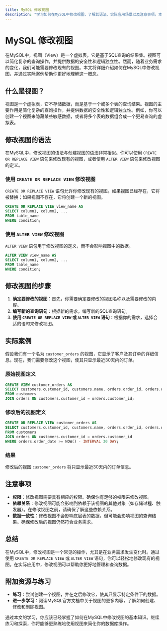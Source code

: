```yaml
---
title: MySQL 修改视图
description: "学习如何在MySQL中修改视图，了解其语法、实际应用场景以及注意事项。本文适合初学者，包含清晰的代码示例和逐步讲解。"
---
```


# MySQL 修改视图

在MySQL中，视图（View）是一个虚拟表，它是基于SQL查询的结果集。视图可以简化复杂的查询操作，并提供数据的安全性和逻辑独立性。然而，随着业务需求的变化，我们可能需要修改现有的视图。本文将详细介绍如何在MySQL中修改视图，并通过实际案例帮助你更好地理解这一概念。

## 什么是视图？

视图是一个虚拟表，它不存储数据，而是基于一个或多个表的查询结果。视图的主要作用是简化复杂的查询操作，并提供数据的安全性和逻辑独立性。例如，你可以创建一个视图来隐藏某些敏感数据，或者将多个表的数据组合成一个更易查询的虚拟表。

## 修改视图的语法

在MySQL中，修改视图的语法与创建视图的语法非常相似。你可以使用 `CREATE OR REPLACE VIEW` 语句来修改现有的视图，或者使用 `ALTER VIEW` 语句来修改视图的定义。

### 使用 `CREATE OR REPLACE VIEW` 修改视图

`CREATE OR REPLACE VIEW` 语句允许你修改现有的视图。如果视图已经存在，它将被替换；如果视图不存在，它将创建一个新的视图。

```sql
CREATE OR REPLACE VIEW view_name AS
SELECT column1, column2, ...
FROM table_name
WHERE condition;
```

### 使用 `ALTER VIEW` 修改视图

`ALTER VIEW` 语句用于修改视图的定义，而不会影响视图中的数据。

```sql
ALTER VIEW view_name AS
SELECT column1, column2, ...
FROM table_name
WHERE condition;
```

## 修改视图的步骤

1. **确定要修改的视图**：首先，你需要确定要修改的视图名称以及需要修改的内容。
2. **编写新的查询语句**：根据新的需求，编写新的SQL查询语句。
3. **使用 `CREATE OR REPLACE VIEW` 或 `ALTER VIEW` 语句**：根据你的需求，选择合适的语句来修改视图。

## 实际案例

假设我们有一个名为 `customer_orders` 的视图，它显示了客户及其订单的详细信息。现在，我们需要修改这个视图，使其只显示最近30天内的订单。

### 原始视图定义

```sql
CREATE VIEW customer_orders AS
SELECT customers.customer_id, customers.name, orders.order_id, orders.order_date
FROM customers
JOIN orders ON customers.customer_id = orders.customer_id;
```

### 修改后的视图定义

```sql
CREATE OR REPLACE VIEW customer_orders AS
SELECT customers.customer_id, customers.name, orders.order_id, orders.order_date
FROM customers
JOIN orders ON customers.customer_id = orders.customer_id
WHERE orders.order_date >= NOW() - INTERVAL 30 DAY;
```

### 结果

修改后的视图 `customer_orders` 将只显示最近30天内的订单信息。

## 注意事项

- **权限**：修改视图需要具有相应的权限。确保你有足够的权限来修改视图。
- **依赖关系**：修改视图可能会影响到依赖于该视图的其他对象（如存储过程、触发器）。在修改视图之前，请确保了解这些依赖关系。
- **数据一致性**：修改视图不会影响底层表的数据，但可能会影响视图的查询结果。确保修改后的视图仍然符合业务需求。

## 总结

在MySQL中，修改视图是一个常见的操作，尤其是在业务需求发生变化时。通过使用 `CREATE OR REPLACE VIEW` 或 `ALTER VIEW` 语句，你可以轻松地修改现有的视图。在实际应用中，修改视图可以帮助你更好地管理和查询数据。

## 附加资源与练习

- **练习**：尝试创建一个视图，并在之后修改它，使其只显示特定条件下的数据。
- **进一步学习**：阅读MySQL官方文档中关于视图的更多内容，了解如何创建、修改和删除视图。

通过本文的学习，你应该已经掌握了如何在MySQL中修改视图的基本知识。继续练习和探索，你将能够更熟练地使用视图来简化你的数据库操作。